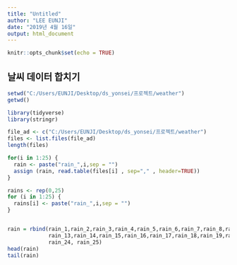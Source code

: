 ```yaml
---
title: "Untitled"
author: "LEE EUNJI"
date: "2019년 4월 16일"
output: html_document
---
```


```r
knitr::opts_chunk$set(echo = TRUE)
```

## 날씨 데이터 합치기
```r
setwd("C:/Users/EUNJI/Desktop/ds_yonsei/프로젝트/weather")
getwd()

library(tidyverse)
library(stringr)

file_ad <- c("C:/Users/EUNJI/Desktop/ds_yonsei/프로젝트/weather")
files <- list.files(file_ad)
length(files)

for(i in 1:25) { 
  rain <- paste("rain_",i,sep = "")
  assign (rain, read.table(files[i] , sep="," , header=TRUE)) 
}

rains <- rep(0,25)
for (i in 1:25) {
  rains[i] <- paste("rain_",i,sep = "")
}


rain = rbind(rain_1,rain_2,rain_3,rain_4,rain_5,rain_6,rain_7,rain_8,rain_9,rain_10,rain_11,rain_12,
             rain_13,rain_14,rain_15,rain_16,rain_17,rain_18,rain_19,rain_20,rain_21,rain_22,rain_23,
             rain_24, rain_25)
head(rain)
tail(rain)
```